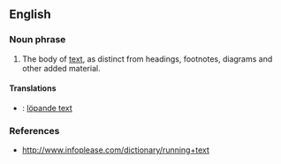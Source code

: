 ==English==
===Noun phrase===
#The body of [[text]], as distinct from headings, footnotes, diagrams and other added material.

====Translations====
*{{sv}} : [[löpande text]]

===References===
*http://www.infoplease.com/dictionary/running+text